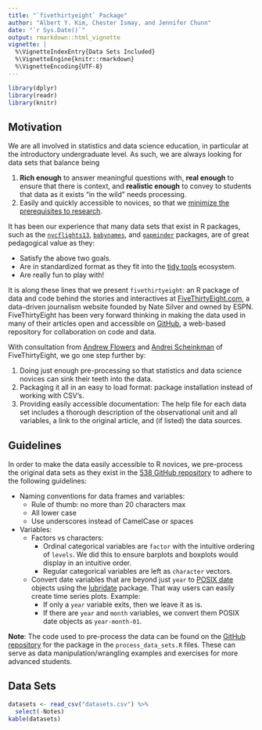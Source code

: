 ```yaml
---
title: "`fivethirtyeight` Package"
author: "Albert Y. Kim, Chester Ismay, and Jennifer Chunn"
date: "`r Sys.Date()`"
output: rmarkdown::html_vignette
vignette: |
  %\VignetteIndexEntry{Data Sets Included}
  %\VignetteEngine{knitr::rmarkdown}
  %\VignetteEncoding{UTF-8}
---
```


```r
library(dplyr)
library(readr)
library(knitr)
```


## Motivation

We are all involved in statistics and data science education, in particular at the
introductory undergraduate level. As such, we are always looking for data sets that 
balance being

1. **Rich enough** to answer meaningful questions with, **real enough** to ensure that there is context, and **realistic enough** to convey to students that data as it exists "in the wild" needs processing. 
1. Easily and quickly accessible to novices, so that we [minimize the prerequisites to research](https://arxiv.org/abs/1507.05346). 

It has been our experience that many data sets that exist in R packages, such as the 
 [`nycflights13`](https://github.com/hadley/nycflights13), 
[`babynames`](https://github.com/hadley/babynames), and [`gapminder`](https://github.com/jennybc/gapminder)
packages, are of great pedagogical value as they:

* Satisfy the above two goals.
* Are in standardized format as they fit into the [tidy tools](https://cran.r-project.org/web/packages/tidyverse/vignettes/manifesto.html) ecosystem.
* Are really fun to play with!

It is along these lines that we present `fivethirtyeight`: an R package of data and code behind the stories and interactives at [FiveThirtyEight.com](http://fivethirtyeight.com/), a data-driven journalism website founded by Nate Silver and owned by ESPN. FiveThirtyEight has been very forward thinking in making the data used in many of their articles open and accessible on [GitHub](https://github.com/fivethirtyeight/data), a web-based repository for collaboration on code and data. 

With consultation from [Andrew Flowers](http://fivethirtyeight.com/contributors/andrew-flowers/) and [Andrei Scheinkman](http://fivethirtyeight.com/contributors/andrei-scheinkman/) of FiveThirtyEight, we go one step further by:

1. Doing just enough pre-processing so that statistics and data science novices can sink their teeth into the data.
2. Packaging it all in an easy to load format: package installation instead of working with CSV's.
3. Providing easily accessible documentation: The help file for each data set includes a thorough description of the observational unit and all variables, a link to the original article, and (if listed) the data sources.







## Guidelines

In order to make the data easily accessible to R novices, we pre-process the
original data sets as they exist in the [538 GitHub 
repository](https://github.com/fivethirtyeight/data) to adhere to the following 
guidelines:

* Naming conventions for data frames and variables:
    + Rule of thumb: no more than 20 characters max
    + All lower case
    + Use underscores instead of CamelCase or spaces
* Variables:
    + Factors vs characters:
        + Ordinal categorical variables are `factor` with the intuitive ordering of `levels`. We did this to ensure barplots and boxplots would display in an intuitive order. 
        + Regular categorical variables are left as `character` vectors.
    + Convert date variables that are beyond just `year` to [POSIX date](http://www.epochconverter.com/) objects using the  [lubridate](https://cran.r-project.org/web/packages/lubridate/vignettes/lubridate.html) package. That way users can easily create time series plots. Example:
        + If only a `year` variable exits, then we leave it as is.
        + If there are `year` and `month` variables, we convert them POSIX date objects as `year-month-01`.

**Note**: The code used to pre-process the data can be found on the [GitHub repository](https://github.com/rudeboybert/fivethirtyeight/tree/master/data-raw) for the package in the `process_data_sets.R` files. These can serve as data manipulation/wrangling examples and exercises for more advanced students.



## Data Sets

```r
datasets <- read_csv("datasets.csv") %>% 
  select(-Notes)
kable(datasets)
```


